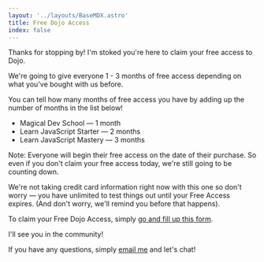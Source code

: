 ```yaml
---
layout: '../layouts/BaseMDX.astro'
title: Free Dojo Access
index: false
---
```



Thanks for stopping by! I'm stoked you're here to claim your free access to Dojo.

We're going to give everyone 1 - 3 months of free access depending on what you've bought with us before.

You can tell how many months of free access you have by adding up the number of months in the list below!

- Magical Dev School — 1 month
- Learn JavaScript Starter — 2 months
- Learn JavaScript Mastery — 3 months

Note: Everyone will begin their free access on the date of their purchase. So even if you don't claim your free access today, we're still going to be counting down.

We're not taking credit card information right now with this one so don't worry — you have unlimited to test things out until your Free Access expires. (And don't worry, we'll remind you before that happens).

To claim your Free Dojo Access, simply [go and fill up this form](https://forms.gle/oeikdXvPbMi23t2y8).

I'll see you in the community!

If you have any questions, simply [email me](/contact) and let's chat!
